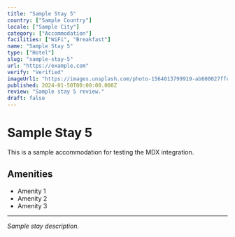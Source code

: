 ```yaml
---
title: "Sample Stay 5"
country: ["Sample Country"]
locale: ["Sample City"]
category: ["Accommodation"]
facilities: ["WiFi", "Breakfast"]
name: "Sample Stay 5"
type: ["Hotel"]
slug: "sample-stay-5"
url: "https://example.com"
verify: "Verified"
imageUrl1: "https://images.unsplash.com/photo-1564013799919-ab600027ffc6?w=1200&h=600&fit=crop"
published: 2024-01-50T00:00:00.000Z
review: "Sample stay 5 review."
draft: false
---
```


# Sample Stay 5

This is a sample accommodation for testing the MDX integration.

## Amenities
- Amenity 1
- Amenity 2
- Amenity 3

---

*Sample stay description.*
